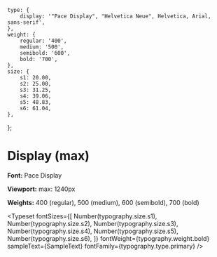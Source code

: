
<Meta title="Foundation/Typography/Display (max)" />

    type: {
        display: '"Pace Display", "Helvetica Neue", Helvetica, Arial, sans-serif',
    },
    weight: {
        regular: '400',
        medium: '500',
        semibold: '600',
        bold: '700',
    },
    size: {
        s1: 20.00,
        s2: 25.00,
        s3: 31.25,
        s4: 39.06,
        s5: 48.83,
        s6: 61.04,
    },
};


# Display (max)

**Font:** Pace Display

**Viewport:** max: 1240px

**Weights:** 400 (regular), 500 (medium), 600 (semibold), 700 (bold)

<Typeset
  fontSizes={[
        Number(typography.size.s1),
        Number(typography.size.s2),
        Number(typography.size.s3),
        Number(typography.size.s4),
        Number(typography.size.s5),
        Number(typography.size.s6),
    ]}
  fontWeight={typography.weight.bold}
  sampleText={SampleText}
  fontFamily={typography.type.primary}
/>
